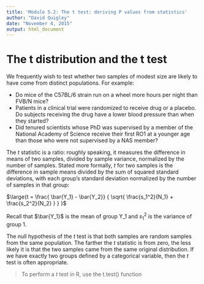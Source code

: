 ```yaml
---
title: 'Module 5.2: The t test: deriving P values from statistics'
author: "David Quigley"
date: "November 4, 2015"
output: html_document
---
```



The t distribution and the t test
===============================================================

We frequently wish to test whether two samples of modest size are likely to have come from distinct populations. For example:

* Do mice of the C57BL/6 strain run on a wheel more hours per night than FVB/N mice?
* Patients in a clinical trial were randomized to receive drug or a placebo. Do subjects receiving the drug have a lower blood pressure than when they started?
* Did tenured scientists whose PhD was supervised by a member of the National Academy of Science receive their first RO1 at a younger age than those who were not supervised by a NAS member?

The *t* statistic is a ratio: roughly speaking, it measures the difference in means of two samples, divided by sample variance, normalized by the number of samples. Stated more formally, *t* for two samples is the difference in sample means divided by the sum of squared standard deviations, with each group's standard deviation normalized by the number of samples in that group:

$\large{t = \frac{ \bar{Y_1} - \bar{Y_2}} { \sqrt{ \frac{s_1^2}{N_1} + \frac{s_2^2}{N_2} } } }$

Recall that $\bar{Y_1}$ is the mean of group Y_1 and $s_1^2$ is the variance of group 1. 

The null hypothesis of the *t* test is that both samples are random samples from the same population. The farther the *t* statistic is from zero, the less likely it is that the two samples came from the same original distribution. If we have exactly two groups defined by a categorical variable, then the *t* test is often appropriate. 

> To perform a *t* test in R, use the t.test() function